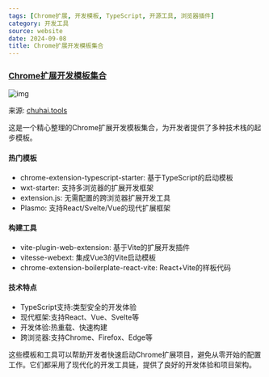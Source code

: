 ```yaml
---
tags: [Chrome扩展, 开发模板, TypeScript, 开源工具, 浏览器插件]
category: 开发工具
source: website
date: 2024-09-08
title: Chrome扩展开发模板集合
---
```


### [Chrome扩展开发模板集合](https://chuhai.tools/categories/chrome-extension-development-template)

![img](https://img.mengpeng.tech/i/2024/12/11/67591b89f0b53.webp)

来源: [chuhai.tools](https://chuhai.tools/categories/chrome-extension-development-template)

这是一个精心整理的Chrome扩展开发模板集合，为开发者提供了多种技术栈的起步模板。

#### 热门模板
- chrome-extension-typescript-starter: 基于TypeScript的启动模板
- wxt-starter: 支持多浏览器的扩展开发框架
- extension.js: 无需配置的跨浏览器扩展开发工具
- Plasmo: 支持React/Svelte/Vue的现代扩展框架

#### 构建工具
- vite-plugin-web-extension: 基于Vite的扩展开发插件
- vitesse-webext: 集成Vue3的Vite启动模板
- chrome-extension-boilerplate-react-vite: React+Vite的样板代码

#### 技术特点
- TypeScript支持:类型安全的开发体验
- 现代框架:支持React、Vue、Svelte等
- 开发体验:热重载、快速构建
- 跨浏览器:支持Chrome、Firefox、Edge等

这些模板和工具可以帮助开发者快速启动Chrome扩展项目，避免从零开始的配置工作。它们都采用了现代化的开发工具链，提供了良好的开发体验和项目架构。 